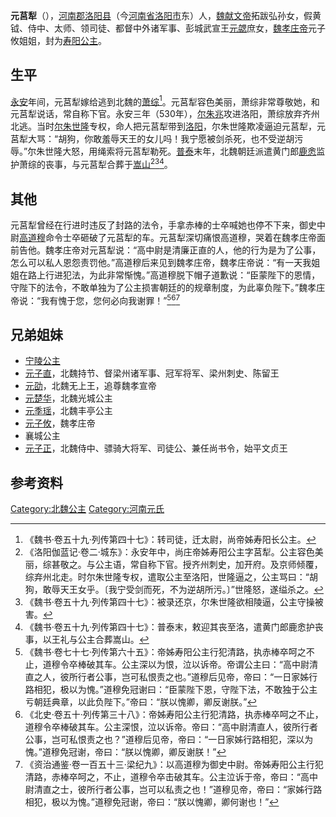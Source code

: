 {{東亞女性歷史人物
| 名稱=元莒犁
| 身份=[[北魏|北魏]]公主
| 畫像=
| 說明=
| 姓=元
| 名=莒犁
| 封爵=[[公主|公主]]
| 位號=
| 封號=寿阳长公主
| 出生年=
| 逝世年=
| 諡號=
| 兄弟=[[元子攸|元子攸]]
| 父親=[[元勰|元勰]]
| 夫=[[萧综|萧综]]
| 夫之父=
|}}
'''元莒犁'''（{{bd||？| |530年|catIdx=y}}），[[河南郡|河南郡]][[洛阳县|洛阳县]]（今[[河南省|河南省]][[洛阳市|洛阳市]]东）人，[[魏献文帝|魏献文帝]]拓跋弘孙女，假黄钺、侍中、太师、领司徒、都督中外诸军事、彭城武宣王[[元勰|元勰]]庶女，[[魏孝庄帝|魏孝庄帝]]元子攸姐姐，封为[[寿阳公主|寿阳公主]]。

==生平==
[[永安_(北魏)|永安]]年间，元莒犁嫁给逃到北魏的[[萧综|萧综]]<ref>《魏书·卷五十九·列传第四十七》：转司徒，迁太尉，尚帝姊寿阳长公主。</ref>。元莒犁容色美丽，萧综非常尊敬她，和元莒犁说话，常自称下官。永安三年（530年），[[尔朱兆|尔朱兆]]攻进洛阳，萧综放弃齐州北逃。当时[[尔朱世隆|尔朱世隆]]专权，命人把元莒犁带到[[洛阳|洛阳]]，尔朱世隆欺凌逼迫元莒犁，元莒犁大骂：“胡狗，你敢羞辱天王的女儿吗！我宁愿被剑杀死，也不受逆胡污辱。”尔朱世隆大怒，用绳索将元莒犁勒死。[[普泰|普泰]]末年，北魏朝廷派遣黄门郎[[鹿悆|鹿悆]]监护萧综的丧事，与元莒犁合葬于[[嵩山|嵩山]]<ref>《洛阳伽蓝记·卷二·城东》：永安年中，尚庄帝姊寿阳公主字莒犁。公主容色美丽，综甚敬之。与公主语，常自称下官。授齐州刺史，加开府。及京师倾覆，综弃州北走。时尔朱世隆专权，遣取公主至洛阳，世隆逼之，公主骂曰：“胡狗，敢辱天王女乎。〔我宁受剑而死，不为逆胡所污。〕”世隆怒，遂缢杀之。</ref><ref>《魏书·卷五十九·列传第四十七》：被录还京，尔朱世隆欲相陵逼，公主守操被害。</ref><ref>《魏书·卷五十九·列传第四十七》：普泰末，敕迎其丧至洛，遣黄门郎鹿悆护丧事，以王礼与公主合葬嵩山。</ref>。

==其他==
元莒犁曾经在行进时违反了封路的法令，手拿赤棒的士卒喊她也停不下来，御史中尉[[高道穆|高道穆]]命令士卒砸破了元莒犁的车。元莒犁深切痛恨高道穆，哭着在魏孝庄帝面前告他。魏孝庄帝对元莒犁说：“高中尉是清廉正直的人，他的行为是为了公事，怎么可以私人恩怨责罚他。”高道穆后来见到魏孝庄帝，魏孝庄帝说：“有一天我姐姐在路上行进犯法，为此非常惭愧。”高道穆脱下帽子道歉说：“臣蒙陛下的恩情，守陛下的法令，不敢单独为了公主损害朝廷的的规章制度，为此辜负陛下。”魏孝庄帝说：“我有愧于您，您何必向我谢罪！”<ref>《魏书·卷七十七·列传第六十五》：帝姊寿阳公主行犯清路，执赤棒卒呵之不止，道穆令卒棒破其车。公主深以为恨，泣以诉帝。帝谓公主曰：“高中尉清直之人，彼所行者公事，岂可私恨责之也。”道穆后见帝，帝曰：“一日家姊行路相犯，极以为愧。”道穆免冠谢曰：“臣蒙陛下恩，守陛下法，不敢独于公主亏朝廷典章，以此负陛下。”帝曰：“朕以愧卿，卿反谢朕。”</ref><ref>《北史·卷五十·列传第三十八》：帝姊寿阳公主行犯清路，执赤棒卒呵之不止，道穆令卒棒破其车。公主深恨，泣以诉帝。帝曰：“高中尉清直人，彼所行者公事，岂可私恨责之也？”道穆后见帝，帝曰：“一日家姊行路相犯，深以为愧。”道穆免冠谢，帝曰：“朕以愧卿，卿反谢朕！”</ref><ref>《资治通鉴·卷一百五十三·梁纪九》：以高道穆为御史中尉。帝姊寿阳公主行犯清路，赤棒卒呵之，不止，道穆令卒击破其车。公主泣诉于帝，帝曰：“高中尉清直之士，彼所行者公事，岂可以私责之也！”道穆见帝，帝曰：“家姊行路相犯，极以为愧。”道穆免冠谢，帝曰：“朕以愧卿，卿何谢也！”</ref>

== 兄弟姐妹 ==
* [[宁陵公主|宁陵公主]]
* [[元子直|元子直]]，北魏持节、督梁州诸军事、冠军将军、梁州刺史、陈留王
* [[元劭|元劭]]，北魏无上王，追尊魏孝宣帝
* [[元楚华|元楚华]]，北魏光城公主
* [[元季瑶|元季瑶]]，北魏丰亭公主
* [[元子攸|元子攸]]，魏孝庄帝
*襄城公主
* [[元子正|元子正]]，北魏侍中、骠骑大将军、司徒公、兼任尚书令，始平文贞王

== 参考资料 ==
{{reflist}}

[[Category:北魏公主|Category:北魏公主]]
[[Category:河南元氏|Category:河南元氏]]